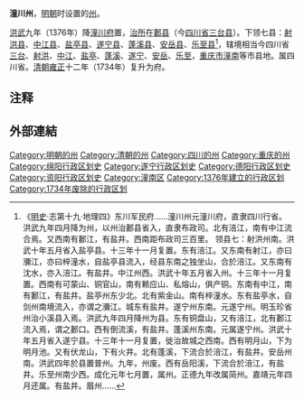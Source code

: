 '''潼川州'''，[[明朝|明朝]]时设置的[[州|州]]。

[[洪武|洪武]]九年（1376年）降[[潼川府|潼川府]]置，[[治所|治所]]在[[郪县|郪县]]（今[[四川省|四川省]][[三台县|三台县]]）。下领七县：[[射洪县|射洪县]]、[[中江县|中江县]]、[[盐亭县|盐亭县]]、[[遂宁县|遂宁县]]、[[蓬溪县|蓬溪县]]、[[安岳县|安岳县]]、[[乐至县|乐至县]]<ref>《[[明史|明史]]·志第十九·地理四》东川军民府......潼川州元潼川府，直隶四川行省。洪武九年四月降为州，以州治郪县省入，直隶布政司。北有涪江，南有中江流合焉。又西南有郪江，有盐井。西南距布政司三百里。
领县七：射洪州南。洪武十年五月省入盐亭县。十三年十一月复置。东有涪江。又东南有射江，亦曰瀰江，亦曰梓潼水，自盐亭县流入，经县东南之独坐山，合於涪江。又东南有沈水，亦入涪江。有盐井。中江州西。洪武十年五月省入州。十三年十一月复置。西南有可蒙山、铜官山，南有赖应山、私熔山，俱产铜。东南有中江，南有郪江，有盐井。盐亭州东少北。北有紫金山。南有梓潼水。东有盐亭水，自剑州南境流入，亦谓之瀰江。城东有盐井。遂宁州东南。元遂宁州。明玉珍省州治小溪县入焉。洪武九年四月降州为县。东有铜盘山，又有涪江，北有郪江流入焉，谓之郪口。西有倒流溪，有盐井。蓬溪州东南。元属遂宁州。洪武十年五月省入遂宁县。十三年十一月复置，徙治故城之西南。西有明月山，下为明月池。又有伏龙山，下有火井。北有蓬溪，下流合於涪江，有盐井。安岳州南。洪武四年於县置普州。九年，州废。西有岳阳溪，下流合於涪江，有盐井。乐至州南少西。成化元年七月置，属州。正德九年改属简州。嘉靖元年四月还属。有盐井。眉州......</ref>，辖境相当今四川省[[三台县|三台]]、[[射洪县|射洪]]、[[中江县|中江]]、[[盐亭县|盐亭]]、[[蓬溪县|蓬溪]]、[[遂宁市|遂宁]]、[[安岳县|安岳]]、[[乐至县|乐至]]，[[重庆市|重庆市]][[潼南县|潼南]]等市县地。属四川省。[[清朝|清朝]][[雍正|雍正]]十二年（1734年）复升为府。 

== 注释 ==
{{Reflist}}

==外部連結==
{{Wikisource further reading}}
{{四川行政区划小作品}}
{{DEFAULTSORT:T}}
[[Category:明朝的州|Category:明朝的州]]
[[Category:清朝的州|Category:清朝的州]]
[[Category:四川的州|Category:四川的州]]
[[Category:重庆的州|Category:重庆的州]]
[[Category:绵阳行政区划史|Category:绵阳行政区划史]]
[[Category:遂宁行政区划史|Category:遂宁行政区划史]]
[[Category:德阳行政区划史|Category:德阳行政区划史]]
[[Category:资阳行政区划史|Category:资阳行政区划史]]
[[Category:潼南区|Category:潼南区]]
[[Category:1376年建立的行政区划|Category:1376年建立的行政区划]]
[[Category:1734年废除的行政区划|Category:1734年废除的行政区划]]